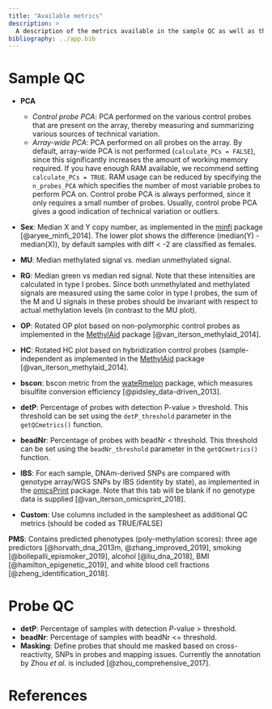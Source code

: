 ```yaml
---
title: "Available metrics"
description: >
  A description of the metrics available in the sample QC as well as the probe QC. 
bibliography: ../app.bib
---
```


# Sample QC

-   **PCA**

    -   *Control probe PCA*: PCA performed on the various control probes that are present on the array, thereby measuring and summarizing various sources of technical variation.
    -   *Array-wide PCA*: PCA performed on all probes on the array. By default, array-wide PCA is not performed (`calculate_PCs = FALSE`), since this significantly increases the amount of working memory required. If you have enough RAM available, we recommend setting `calculate_PCs = TRUE`. RAM usage can be reduced by specifying the `n_probes_PCA` which specifies the number of most variable probes to perform PCA on. Control probe PCA is always performed, since it only requires a small number of probes. Usually, control probe PCA gives a good indication of technical variation or outliers.

-   **Sex**: Median X and Y copy number, as implemented in the [minfi](https://bioconductor.org/packages/release/bioc/html/minfi.html) package [@aryee_minfi_2014]. The lower plot shows the difference (median(Y) - median(X)), by default samples with diff \< -2 are classified as females.

-   **MU**: Median methylated signal vs. median unmethylated signal.

-   **RG**: Median green vs median red signal. Note that these intensities are calculated in type I probes. Since both unmethylated and methylated signals are measured using the same color in type I probes, the sum of the M and U signals in these probes should be invariant with respect to actual methylation levels (in contrast to the MU plot).

-   **OP**: Rotated OP plot based on non-polymorphic control probes as implemented in the [MethylAid](https://bioconductor.org/packages/release/bioc/html/MethylAid.html) package [@van_iterson_methylaid_2014].

-   **HC**: Rotated HC plot based on hybridization control probes (sample-independent as implemented in the [MethylAid](https://bioconductor.org/packages/release/bioc/html/MethylAid.html) package [@van_iterson_methylaid_2014].

-   **bscon**: bscon metric from the [wateRmelon](https://www.bioconductor.org/packages/release/bioc/html/wateRmelon.html) package, which measures bisulfite conversion efficiency [@pidsley_data-driven_2013].

-   **detP**: Percentage of probes with detection P-value \> threshold. This threshold can be set using the `detP_threshold` parameter in the `getQCmetrics()` function.

-   **beadNr**: Percentage of probes with beadNr \< threshold. This threshold can be set using the `beadNr_threshold` parameter in the `getQCmetrics()` function.

-   **IBS**: For each sample, DNAm-derived SNPs are compared with genotype array/WGS SNPs by IBS (identity by state), as implemented in the [omicsPrint](https://www.bioconductor.org/packages/release/bioc/html/omicsPrint.html) package. Note that this tab will be blank if no genotype data is supplied [@van_iterson_omicsprint_2018].

-   **Custom**: Use columns included in the samplesheet as additional QC metrics (should be coded as TRUE/FALSE)

**PMS**: Contains predicted phenotypes (poly-methylation scores): three age predictors [@horvath_dna_2013m, @zhang_improved_2019], smoking [@bollepalli_epismoker_2019], alcohol [@liu_dna_2018], BMI [@hamilton_epigenetic_2019], and white blood cell fractions [@zheng_identification_2018].

# Probe QC

-   **detP**: Percentage of samples with detection *P*-value \> threshold.
-   **beadNr**: Percentage of samples with beadNr \<= threshold.
-   **Masking**: Define probes that should me masked based on cross-reactivity, SNPs in probes and mapping issues. Currently the annotation by Zhou *et al.* is included [@zhou_comprehensive_2017].

# References
